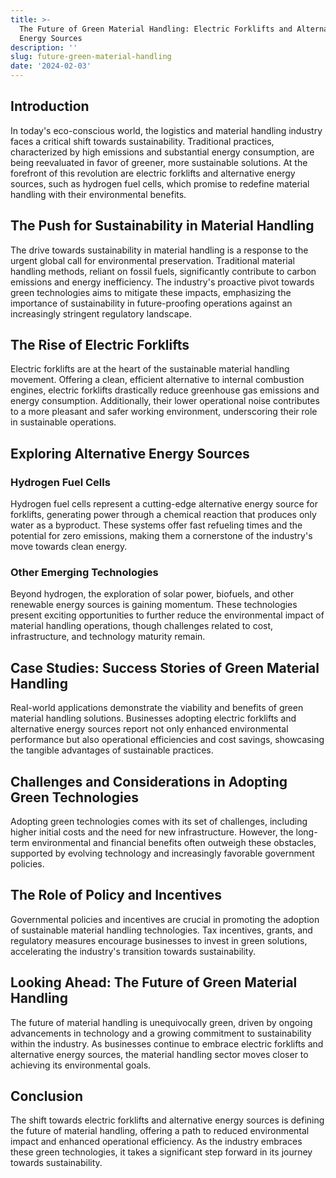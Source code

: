 ```yaml
---
title: >-
  The Future of Green Material Handling: Electric Forklifts and Alternative
  Energy Sources
description: ''
slug: future-green-material-handling
date: '2024-02-03'
---
```



## Introduction

In today's eco-conscious world, the logistics and material handling industry faces a critical shift towards sustainability. Traditional practices, characterized by high emissions and substantial energy consumption, are being reevaluated in favor of greener, more sustainable solutions. At the forefront of this revolution are electric forklifts and alternative energy sources, such as hydrogen fuel cells, which promise to redefine material handling with their environmental benefits.

## The Push for Sustainability in Material Handling

The drive towards sustainability in material handling is a response to the urgent global call for environmental preservation. Traditional material handling methods, reliant on fossil fuels, significantly contribute to carbon emissions and energy inefficiency. The industry's proactive pivot towards green technologies aims to mitigate these impacts, emphasizing the importance of sustainability in future-proofing operations against an increasingly stringent regulatory landscape.

## The Rise of Electric Forklifts

Electric forklifts are at the heart of the sustainable material handling movement. Offering a clean, efficient alternative to internal combustion engines, electric forklifts drastically reduce greenhouse gas emissions and energy consumption. Additionally, their lower operational noise contributes to a more pleasant and safer working environment, underscoring their role in sustainable operations.

## Exploring Alternative Energy Sources

### Hydrogen Fuel Cells

Hydrogen fuel cells represent a cutting-edge alternative energy source for forklifts, generating power through a chemical reaction that produces only water as a byproduct. These systems offer fast refueling times and the potential for zero emissions, making them a cornerstone of the industry's move towards clean energy.

### Other Emerging Technologies

Beyond hydrogen, the exploration of solar power, biofuels, and other renewable energy sources is gaining momentum. These technologies present exciting opportunities to further reduce the environmental impact of material handling operations, though challenges related to cost, infrastructure, and technology maturity remain.

## Case Studies: Success Stories of Green Material Handling

Real-world applications demonstrate the viability and benefits of green material handling solutions. Businesses adopting electric forklifts and alternative energy sources report not only enhanced environmental performance but also operational efficiencies and cost savings, showcasing the tangible advantages of sustainable practices.

## Challenges and Considerations in Adopting Green Technologies

Adopting green technologies comes with its set of challenges, including higher initial costs and the need for new infrastructure. However, the long-term environmental and financial benefits often outweigh these obstacles, supported by evolving technology and increasingly favorable government policies.

## The Role of Policy and Incentives

Governmental policies and incentives are crucial in promoting the adoption of sustainable material handling technologies. Tax incentives, grants, and regulatory measures encourage businesses to invest in green solutions, accelerating the industry's transition towards sustainability.

## Looking Ahead: The Future of Green Material Handling

The future of material handling is unequivocally green, driven by ongoing advancements in technology and a growing commitment to sustainability within the industry. As businesses continue to embrace electric forklifts and alternative energy sources, the material handling sector moves closer to achieving its environmental goals.

## Conclusion

The shift towards electric forklifts and alternative energy sources is defining the future of material handling, offering a path to reduced environmental impact and enhanced operational efficiency. As the industry embraces these green technologies, it takes a significant step forward in its journey towards sustainability.

